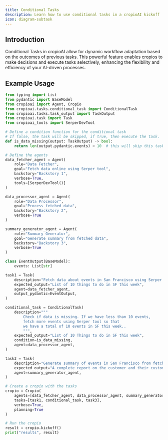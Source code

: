 ```yaml
---
title: Conditional Tasks
description: Learn how to use conditional tasks in a cropioAI kickoff
icon: diagram-subtask
---
```


## Introduction

Conditional Tasks in cropioAI allow for dynamic workflow adaptation based on the outcomes of previous tasks. 
This powerful feature enables cropios to make decisions and execute tasks selectively, enhancing the flexibility and efficiency of your AI-driven processes.

## Example Usage

```python Code
from typing import List
from pydantic import BaseModel
from cropioai import Agent, Cropio
from cropioai.tasks.conditional_task import ConditionalTask
from cropioai.tasks.task_output import TaskOutput
from cropioai.task import Task
from cropioai_tools import SerperDevTool

# Define a condition function for the conditional task
# If false, the task will be skipped, if true, then execute the task.
def is_data_missing(output: TaskOutput) -> bool:
    return len(output.pydantic.events) < 10  # this will skip this task

# Define the agents
data_fetcher_agent = Agent(
    role="Data Fetcher",
    goal="Fetch data online using Serper tool",
    backstory="Backstory 1",
    verbose=True,
    tools=[SerperDevTool()]
)

data_processor_agent = Agent(
    role="Data Processor",
    goal="Process fetched data",
    backstory="Backstory 2",
    verbose=True
)

summary_generator_agent = Agent(
    role="Summary Generator",
    goal="Generate summary from fetched data",
    backstory="Backstory 3",
    verbose=True
)

class EventOutput(BaseModel):
    events: List[str]

task1 = Task(
    description="Fetch data about events in San Francisco using Serper tool",
    expected_output="List of 10 things to do in SF this week",
    agent=data_fetcher_agent,
    output_pydantic=EventOutput,
)

conditional_task = ConditionalTask(
    description="""
        Check if data is missing. If we have less than 10 events,
        fetch more events using Serper tool so that
        we have a total of 10 events in SF this week..
        """,
    expected_output="List of 10 Things to do in SF this week",
    condition=is_data_missing,
    agent=data_processor_agent,
)

task3 = Task(
    description="Generate summary of events in San Francisco from fetched data",
    expected_output="A complete report on the customer and their customers and competitors, including their demographics, preferences, market positioning and audience engagement.",
    agent=summary_generator_agent,
)

# Create a cropio with the tasks
cropio = Cropio(
    agents=[data_fetcher_agent, data_processor_agent, summary_generator_agent],
    tasks=[task1, conditional_task, task3],
    verbose=True,
    planning=True
)

# Run the cropio
result = cropio.kickoff()
print("results", result)
```